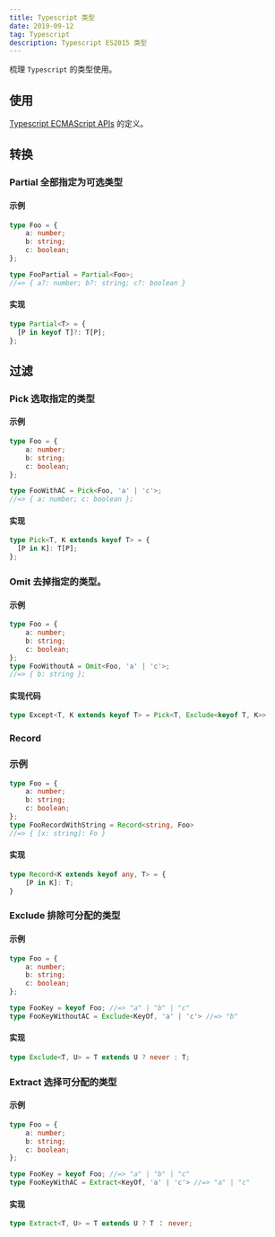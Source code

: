 ```yaml
---
title: Typescript 类型
date: 2019-09-12
tag: Typescript
description: Typescript ES2015 类型
---
```


梳理 `Typescript` 的类型使用。

## 使用
[Typescript ECMAScript APIs](https://github.com/microsoft/TypeScript/blob/master/lib/lib.es5.d.ts) 的定义。

## 转换

### Partial 全部指定为可选类型
#### 示例
```Typescript
type Foo = {
	a: number;
	b: string;
	c: boolean;
};

type FooPartial = Partial<Foo>;
//=> { a?: number; b?: string; c?: boolean }
```
#### 实现
```Typescript
type Partial<T> = {
  [P in keyof T]?: T[P];
};
```

## 过滤
### Pick 选取指定的类型
#### 示例
```Typescript
type Foo = {
	a: number;
	b: string;
	c: boolean;
};

type FooWithAC = Pick<Foo, 'a' | 'c'>;
//=> { a: number; c: boolean };
```
#### 实现
```Typescript
type Pick<T, K extends keyof T> = {
  [P in K]: T[P];
};
```

### Omit 去掉指定的类型。
#### 示例
```Typescript
type Foo = {
	a: number;
	b: string;
	c: boolean;
};
type FooWithoutA = Omit<Foo, 'a' | 'c'>;
//=> { b: string };
```
#### 实现代码

```Typescript
type Except<T, K extends keyof T> = Pick<T, Exclude<keyof T, K>>
```

### Record
### 示例
```Typescript
type Foo = {
	a: number;
	b: string;
	c: boolean;
};
type FooRecordWithString = Record<string, Foo>
//=> { [x: string]: Fo }
```
#### 实现
```Typescript
type Record<K extends keyof any, T> = {
    [P in K]: T;
}
```

### Exclude 排除可分配的类型
#### 示例
```Typescript
type Foo = {
	a: number;
	b: string;
	c: boolean;
};

type FooKey = keyof Foo; //=> "a" | "b" | "c"
type FooKeyWithoutAC = Exclude<KeyOf, 'a' | 'c'> //=> "b"
```
#### 实现
```Typescript
type Exclude<T, U> = T extends U ? never : T;
```

### Extract 选择可分配的类型
#### 示例
```Typescript
type Foo = {
	a: number;
	b: string;
	c: boolean;
};

type FooKey = keyof Foo; //=> "a" | "b" | "c"
type FooKeyWithAC = Extract<KeyOf, 'a' | 'c'> //=> "a" | "c"
```
#### 实现
```Typescript
type Extract<T, U> = T extends U ? T ： never;
```
